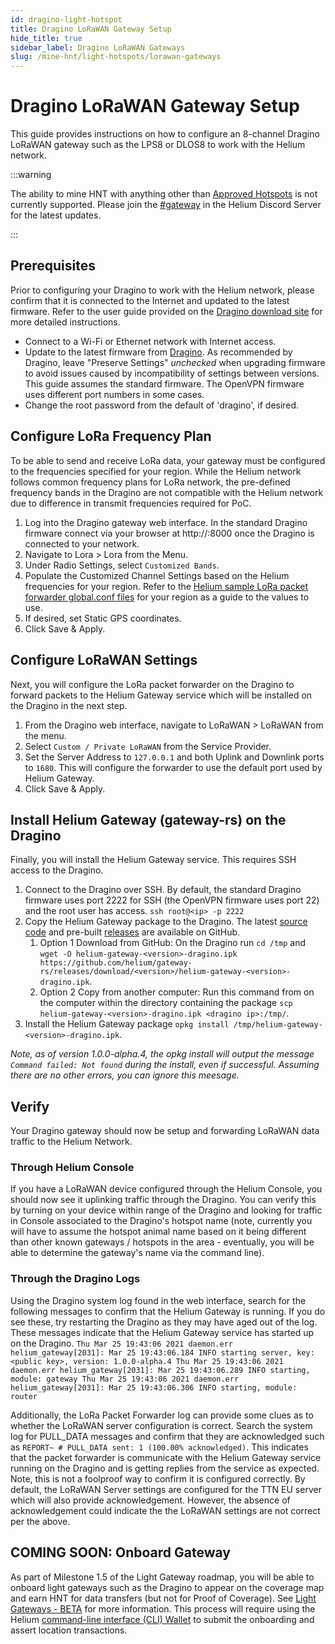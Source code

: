 ```yaml
---
id: dragino-light-hotspot
title: Dragino LoRaWAN Gateway Setup
hide_title: true
sidebar_label: Dragino LoRaWAN Gateways
slug: /mine-hnt/light-hotspots/lorawan-gateways
---
```



# Dragino LoRaWAN Gateway Setup

This guide provides instructions on how to configure an 8-channel Dragino LoRaWAN gateway such as the LPS8 or DLOS8 to work with the Helium network. 

:::warning

The ability to mine HNT with anything other than [Approved Hotspots](https://helium.com/mine) is not currently supported. Please join the [#gateway](https://discord.gg/helium) in the Helium Discord Server for the latest updates. 

:::


## Prerequisites 

Prior to configuring your Dragino to work with the Helium network, please confirm that it is connected to the Internet and updated to the latest firmware. Refer to the user guide provided on the [Dragino download site](http://www.dragino.com/downloads/index.php?dir=LoRa_Gateway/) for more detailed instructions.
- Connect to a Wi-Fi or Ethernet network with Internet access.
- Update to the latest firmware from [Dragino](http://www.dragino.com/downloads/index.php?dir=LoRa_Gateway/). As recommended by Dragino, leave "Preserve Settings" _unchecked_ when upgrading firmware to avoid issues caused by incompatibility of settings between versions. This guide assumes the standard firmware. The OpenVPN firmware uses different port numbers in some cases.
- Change the root password from the default of 'dragino', if desired.

## Configure LoRa Frequency Plan

To be able to send and receive LoRa data, your gateway must be configured to the frequencies specified for your region. While the Helium network follows common frequency plans for LoRa network, the pre-defined frequency bands in the Dragino are not compatible with the Helium network due to difference in transmit frequencies required for PoC.

1. Log into the Dragino gateway web interface. In the standard Dragino firmware connect via your browser at http://<ip address>:8000 once the Dragino is connected to your network.
2. Navigate to Lora > Lora from the Menu.
3. Under Radio Settings, select `Customized Bands`. 
4. Populate the Customized Channel Settings based on the Helium frequencies for your region. Refer to the [Helium sample LoRa packet forwarder global.conf files](https://github.com/helium/sx1302_hal/tree/helium/hotspot/packet_forwarder) for your region as a guide to the values to use.
5. If desired, set Static GPS coordinates.
6. Click Save & Apply.

## Configure LoRaWAN Settings

Next, you will configure the LoRa packet forwarder on the Dragino to forward packets to the Helium Gateway service which will be installed on the Dragino in the next step. 
1. From the Dragino web interface, navigate to LoRaWAN > LoRaWAN from the menu.
2. Select `Custom / Private LoRaWAN` from the Service Provider.
3. Set the Server Address to `127.0.0.1` and both Uplink and Downlink ports to `1680`. This will configure the forwarder to use the default port used by Helium Gateway.
4. Click Save & Apply.

## Install Helium Gateway (gateway-rs) on the Dragino

Finally, you will install the Helium Gateway service. This requires SSH access to the Dragino.

1. Connect to the Dragino over SSH. By default, the standard Dragino firmware uses port 2222 for SSH (the OpenVPN firmware uses port 22) and the root user has access. 
`ssh root@<ip> -p 2222`
2. Copy the Helium Gateway package to the Dragino. The latest [source code](https://github.com/helium/gateway-rs) and pre-built [releases](https://github.com/helium/gateway-rs/releases) are available on GitHub.
    1. Option 1 Download from GitHub: 
On the Dragino run `cd /tmp` and `wget -O helium-gateway-<version>-dragino.ipk https://github.com/helium/gateway-rs/releases/download/<version>/helium-gateway-<version>-dragino.ipk`.
    2. Option 2 Copy from another computer: 
Run this command from on the computer within the directory containing the package `scp helium-gateway-<version>-dragino.ipk <dragino ip>:/tmp/`.
3. Install the Helium Gateway package `opkg install /tmp/helium-gateway-<version>-dragino.ipk`.

_Note, as of version 1.0.0-alpha.4, the opkg install will output the message `Command failed: Not found` during the install, even if successful. Assuming there are no other errors, you can ignore this meesage._


## Verify 
Your Dragino gateway should now be setup and forwarding LoRaWAN data traffic to the Helium Network. 

### Through Helium Console
If you have a LoRaWAN device configured through the Helium Console, you should now see it uplinking traffic through the Dragino. You can verify this by turning on your device within range of the Dragino and looking for traffic in Console associated to the Dragino's hotspot name (note, currently you will have to assume the hotspot animal name based on it being different than other known gateways / hotspots in the area - eventually, you will be able to determine the gateway's name via the command line). 

### Through the Dragino Logs
Using the Dragino system log found in the web interface, search for the following messages to confirm that the Helium Gateway is running. If you do see these, try restarting the Dragino as they may have aged out of the log. These messages indicate that the Helium Gateway service has started up on the Dragino.
`Thu Mar 25 19:43:06 2021 daemon.err helium_gateway[2031]: Mar 25 19:43:06.184 INFO starting server, key: <public key>, version: 1.0.0-alpha.4
Thu Mar 25 19:43:06 2021 daemon.err helium_gateway[2031]: Mar 25 19:43:06.289 INFO starting, module: gateway
Thu Mar 25 19:43:06 2021 daemon.err helium_gateway[2031]: Mar 25 19:43:06.306 INFO starting, module: router`

Additionally, the LoRa Packet Forwarder log can provide some clues as to whether the LoRaWAN server configuration is correct. Search the system log for PULL_DATA messages and confirm that they are acknowledged such as `REPORT~ # PULL_DATA sent: 1 (100.00% acknowledged)`. This indicates that the packet forwarder is communicate with the Helium Gateway service running on the Dragino and is getting replies from the service as expected. Note, this is not a foolproof way to confirm it is configured correctly. By default, the LoRaWAN Server settings are configured for the TTN EU server which will also provide acknowledgement. However, the absence of acknowledgement could indicate the the LoRaWAN settings are not correct per the above.


## COMING SOON: Onboard Gateway
As part of Milestone 1.5 of the Light Gateway roadmap, you will be able to onboard light gateways such as the Dragino to appear on the coverage map and earn HNT for data transfers (but not for Proof of Coverage). See [Light Gateways - BETA](https://docs.helium.com/mine-hnt/light-hotspots) for more information. This process will require using the Helium [command-line interface (CLI) Wallet](https://github.com/helium/helium-wallet-rs) to submit the onboarding and assert location transactions.
